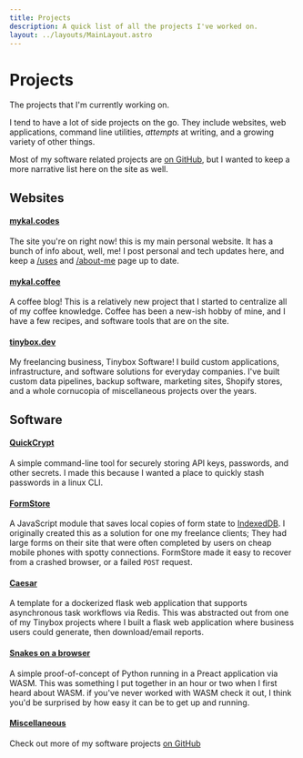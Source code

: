 ```yaml
---
title: Projects
description: A quick list of all the projects I've worked on.
layout: ../layouts/MainLayout.astro
---
```



# Projects

The projects that I'm currently working on.

<AboutNavigation />

I tend to have a lot of side projects on the go.
They include websites, web applications, command line utilities, _attempts_ at writing, and a growing variety of other things.

Most of my software related projects are [on GitHub](https://github.com/MykalMachon), but I wanted to keep a more narrative list here on the site as well.

## Websites

#### [mykal.codes](https://mykal.codes/)

The site you're on right now! this is my main personal website. It has a bunch of info about, well, me! I post personal and tech updates here, and keep a [/uses](https://mykal.codes/uses) and [/about-me](https://mykal.codes/about-me) page up to date.

#### [mykal.coffee](https://mykal.coffee)

A coffee blog! This is a relatively new project that I started to centralize all of my coffee knowledge. Coffee has been a new-ish hobby of mine, and I have a few recipes, and software tools that are on the site.

#### [tinybox.dev](https://tinybox.dev)

My freelancing business, Tinybox Software! I build custom applications, infrastructure, and software solutions for everyday companies. I've built custom data pipelines, backup software, marketing sites, Shopify stores, and a whole cornucopia of miscellaneous projects over the years.

## Software

#### [QuickCrypt](https://github.com/MykalMachon/QuickCrypt)

A simple command-line tool for securely storing API keys, passwords, and other secrets. I made this because I wanted a place to quickly stash passwords in a linux CLI.

#### [FormStore](https://github.com/MykalMachon/FormStore)

A JavaScript module that saves local copies of form state to [IndexedDB](https://developer.mozilla.org/en-US/docs/Web/API/IndexedDB_API). I originally created this as a solution for one my freelance clients; They had large forms on their site that were often completed by users on cheap mobile phones with spotty connections. FormStore made it easy to recover from a crashed browser, or a failed `POST` request.

#### [Caesar](https://github.com/MykalMachon/Caesar)

A template for a dockerized flask web application that supports asynchronous task workflows via Redis. This was abstracted out from one of my Tinybox projects where I built a flask web application where business users could generate, then download/email reports.

#### [Snakes on a browser](https://github.com/MykalMachon/snakes-on-a-browser)

A simple proof-of-concept of Python running in a Preact application via WASM. This was something I put together in an hour or two when I first heard about WASM. if you've never worked with WASM check it out, I think you'd be surprised by how easy it can be to get up and running.

#### [Miscellaneous](https://github.com/MykalMachon)

Check out more of my software projects [on GitHub](https://github.com/MykalMachon)
